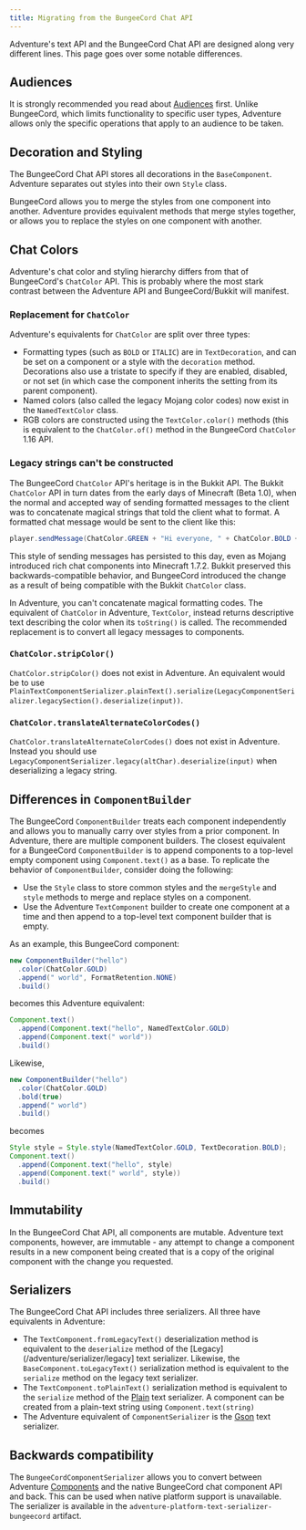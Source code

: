 ```yaml
---
title: Migrating from the BungeeCord Chat API
---
```


Adventure's text API and the BungeeCord Chat API are designed along very different
lines. This page goes over some notable differences.

## Audiences

It is strongly recommended you read about [Audiences](/adventure/audiences) first. Unlike BungeeCord,
which limits functionality to specific user types, Adventure allows only the specific
operations that apply to an audience to be taken.

## Decoration and Styling

The BungeeCord Chat API stores all decorations in the `BaseComponent`. Adventure separates
out styles into their own `Style` class.

BungeeCord allows you to merge the styles from one component into another. Adventure provides
equivalent methods that merge styles together, or allows you to replace the styles on one
component with another.

## Chat Colors

Adventure's chat color and styling hierarchy differs from that of BungeeCord's `ChatColor`
API. This is probably where the most stark contrast between the Adventure API and BungeeCord/Bukkit
will manifest.

### Replacement for `ChatColor`

Adventure's equivalents for `ChatColor` are split over three types:

* Formatting types (such as `BOLD` or `ITALIC`) are in `TextDecoration`, and can be set
  on a component or a style with the `decoration` method. Decorations also use a tristate to
  specify if they are enabled, disabled, or not set (in which case the component inherits the
  setting from its parent component).
* Named colors (also called the legacy Mojang color codes) now exist in the `NamedTextColor`
  class.
* RGB colors are constructed using the `TextColor.color()` methods (this is equivalent to the
  `ChatColor.of()` method in the BungeeCord `ChatColor` 1.16 API.

### Legacy strings can't be constructed

The BungeeCord `ChatColor` API's heritage is in the Bukkit API. The Bukkit `ChatColor` API in turn
dates from the early days of Minecraft (Beta 1.0), when the normal and accepted way of sending formatted
messages to the client was to concatenate magical strings that told the client what to format. A formatted
chat message would be sent to the client like this:

```java
player.sendMessage(ChatColor.GREEN + "Hi everyone, " + ChatColor.BOLD + "this message is in green and bold" + ChatColor.RESET + ChatColor.GREEN + "!");
```

This style of sending messages has persisted to this day, even as Mojang introduced rich chat components
into Minecraft 1.7.2. Bukkit preserved this backwards-compatible behavior, and BungeeCord introduced the
change as a result of being compatible with the Bukkit `ChatColor` class.

In Adventure, you can't concatenate magical formatting codes. The equivalent of `ChatColor` in Adventure,
`TextColor`, instead returns descriptive text describing the color when its `toString()` is called. The
recommended replacement is to convert all legacy messages to components.

### `ChatColor.stripColor()`

`ChatColor.stripColor()` does not exist in Adventure. An equivalent would be to use
`PlainTextComponentSerializer.plainText().serialize(LegacyComponentSerializer.legacySection().deserialize(input))`.

### `ChatColor.translateAlternateColorCodes()`

`ChatColor.translateAlternateColorCodes()` does not exist in Adventure. Instead you should use
`LegacyComponentSerializer.legacy(altChar).deserialize(input)` when deserializing a legacy
string.

## Differences in `ComponentBuilder`

The BungeeCord `ComponentBuilder` treats each component independently and allows you
to manually carry over styles from a prior component. In Adventure, there are multiple
component builders. The closest equivalent for a BungeeCord `ComponentBuilder` is
to append components to a top-level empty component using `Component.text()`
as a base. To replicate the behavior of `ComponentBuilder`, consider doing the
following:

* Use the `Style` class to store common styles and the `mergeStyle` and `style`
  methods to merge and replace styles on a component.
* Use the Adventure `TextComponent` builder to create one component at a time and
  then append to a top-level text component builder that is empty.

As an example, this BungeeCord component:

```java
new ComponentBuilder("hello")
  .color(ChatColor.GOLD)
  .append(" world", FormatRetention.NONE)
  .build()
```

becomes this Adventure equivalent:

```java
Component.text()
  .append(Component.text("hello", NamedTextColor.GOLD)
  .append(Component.text(" world"))
  .build()
```

Likewise,

```java
new ComponentBuilder("hello")
  .color(ChatColor.GOLD)
  .bold(true)
  .append(" world")
  .build()
```

becomes

```java
Style style = Style.style(NamedTextColor.GOLD, TextDecoration.BOLD);
Component.text()
  .append(Component.text("hello", style)
  .append(Component.text(" world", style))
  .build()
```

## Immutability

In the BungeeCord Chat API, all components are mutable. Adventure text components,
however, are immutable - any attempt to change a component results in a new component
being created that is a copy of the original component with the change you requested.

## Serializers

The BungeeCord Chat API includes three serializers. All three have equivalents in Adventure:

* The `TextComponent.fromLegacyText()` deserialization method is equivalent to the
  `deserialize` method of the [Legacy](/adventure/serializer/legacy] text serializer. Likewise, the
  `BaseComponent.toLegacyText()` serialization method is equivalent to the `serialize`
  method on the legacy text serializer.
* The `TextComponent.toPlainText()` serialization method is equivalent to the
  `serialize` method of the [Plain](/adventure/serializer/plain) text serializer. A component can be
  created from a plain-text string using `Component.text(string)`
* The Adventure equivalent of `ComponentSerializer` is the [Gson](/adventure/serializer/gson) text
  serializer.

## Backwards compatibility

The `BungeeCordComponentSerializer` allows you to convert between Adventure [Components](/adventure/text)
and the native BungeeCord chat component API and back. This can be used when native platform support is
unavailable. The serializer is available in the `adventure-platform-text-serializer-bungeecord` artifact.
